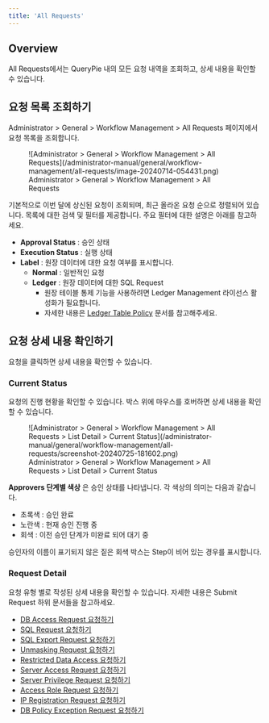 ```yaml
---
title: 'All Requests'
---
```



## Overview

All Requests에서는 QueryPie 내의 모든 요청 내역을 조회하고, 상세 내용을 확인할 수 있습니다.


## 요청 목록 조회하기

Administrator &gt; General &gt; Workflow Management &gt; All Requests 페이지에서 요청 목록을 조회합니다.

<figure data-layout="center" data-align="center">
![Administrator &gt; General &gt; Workflow Management &gt; All Requests](/administrator-manual/general/workflow-management/all-requests/image-20240714-054431.png)
<figcaption>
Administrator &gt; General &gt; Workflow Management &gt; All Requests
</figcaption>
</figure>

기본적으로 이번 달에 상신된 요청이 조회되며, 최근 올라온 요청 순으로 정렬되어 있습니다. 목록에 대한 검색 및 필터를 제공합니다. 주요 필터에 대한 설명은 아래를 참고하세요.

*  **Approval Status** : 승인 상태
*  **Execution Status**  : 실행 상태
*  **Label**  : 원장 데이터에 대한 요청 여부를 표시합니다.
    *  **Normal**  : 일반적인 요청
    *  **Ledger**  : 원장 데이터에 대한 SQL Request
        * 원장 테이블 통제 기능을 사용하려면 Ledger Management 라이선스 활성화가 필요합니다. 
        * 자세한 내용은 [Ledger Table Policy](../../../databases/ledger-management/ledger-table-policy) 문서를 참고해주세요.


## 요청 상세 내용 확인하기

요청을 클릭하면 상세 내용을 확인할 수 있습니다.

### Current Status

요청의 진행 현황을 확인할 수 있습니다. 박스 위에 마우스를 호버하면 상세 내용을 확인할 수 있습니다.

<figure data-layout="center" data-align="center">
![Administrator &gt; General &gt; Workflow Management &gt; All Requests &gt; List Detail &gt; Current Status](/administrator-manual/general/workflow-management/all-requests/screenshot-20240725-181602.png)
<figcaption>
Administrator &gt; General &gt; Workflow Management &gt; All Requests &gt; List Detail &gt; Current Status
</figcaption>
</figure>

**Approvers 단계별 색상** 은 승인 상태를 나타냅니다. 각 색상의 의미는 다음과 같습니다.

* 초록색 : 승인 완료
* 노란색 : 현재 승인 진행 중
* 회색 : 이전 승인 단계가 미완료 되어 대기 중

<Callout type="info">
승인자의 이름이 표기되지 않은 짙은 회색 박스는 Step이 비어 있는 경우를 표시합니다.
</Callout>

### Request Detail

요청 유형 별로 작성된 상세 내용을 확인할 수 있습니다. 자세한 내용은 Submit Request 하위 문서들을 참고하세요.

* [DB Access Request 요청하기](../../../../user-manual/workflow/requesting-db-access)
* [SQL Request 요청하기](../../../../user-manual/workflow/requesting-sql)
* [SQL Export Request 요청하기](../../../../user-manual/workflow/requesting-sql-export)
* [Unmasking Request 요청하기](../../../../user-manual/workflow/requesting-unmasking-mask-removal-request)
* [Restricted Data Access 요청하기](../../../../user-manual/workflow/requesting-restricted-data-access)
* [Server Access Request 요청하기](../../../../user-manual/workflow/requesting-access-role)
* [Server Privilege Request 요청하기](../../../../user-manual/workflow/requesting-server-privilege)
* [Access Role Request 요청하기](../../../../user-manual/workflow/requesting-access-role)
* [IP Registration Request 요청하기](../../../../user-manual/workflow/requesting-ip-registration)
* [DB Policy Exception Request 요청하기](../../../../user-manual/workflow/requesting-db-policy-exception)


